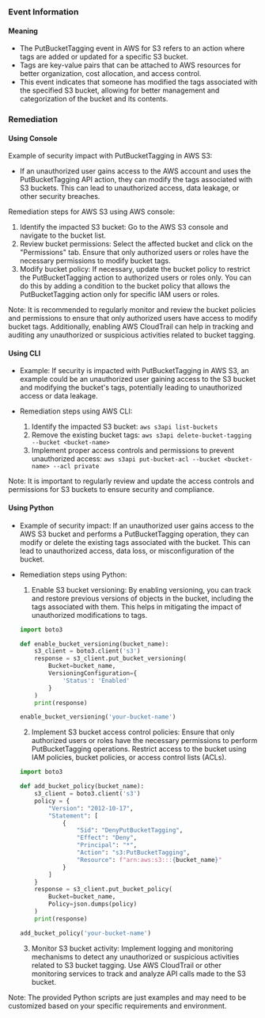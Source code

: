 
### Event Information

#### Meaning

- The PutBucketTagging event in AWS for S3 refers to an action where tags are added or updated for a specific S3 bucket.
- Tags are key-value pairs that can be attached to AWS resources for better organization, cost allocation, and access control.
- This event indicates that someone has modified the tags associated with the specified S3 bucket, allowing for better management and categorization of the bucket and its contents.

### Remediation

#### Using Console

Example of security impact with PutBucketTagging in AWS S3:
- If an unauthorized user gains access to the AWS account and uses the PutBucketTagging API action, they can modify the tags associated with S3 buckets. This can lead to unauthorized access, data leakage, or other security breaches.

Remediation steps for AWS S3 using AWS console:
1. Identify the impacted S3 bucket: Go to the AWS S3 console and navigate to the bucket list.
2. Review bucket permissions: Select the affected bucket and click on the "Permissions" tab. Ensure that only authorized users or roles have the necessary permissions to modify bucket tags.
3. Modify bucket policy: If necessary, update the bucket policy to restrict the PutBucketTagging action to authorized users or roles only. You can do this by adding a condition to the bucket policy that allows the PutBucketTagging action only for specific IAM users or roles.

Note: It is recommended to regularly monitor and review the bucket policies and permissions to ensure that only authorized users have access to modify bucket tags. Additionally, enabling AWS CloudTrail can help in tracking and auditing any unauthorized or suspicious activities related to bucket tagging.

#### Using CLI

- Example: If security is impacted with PutBucketTagging in AWS S3, an example could be an unauthorized user gaining access to the S3 bucket and modifying the bucket's tags, potentially leading to unauthorized access or data leakage.

- Remediation steps using AWS CLI:
  1. Identify the impacted S3 bucket: `aws s3api list-buckets`
  2. Remove the existing bucket tags: `aws s3api delete-bucket-tagging --bucket <bucket-name>`
  3. Implement proper access controls and permissions to prevent unauthorized access: `aws s3api put-bucket-acl --bucket <bucket-name> --acl private`

Note: It is important to regularly review and update the access controls and permissions for S3 buckets to ensure security and compliance.

#### Using Python

- Example of security impact: If an unauthorized user gains access to the AWS S3 bucket and performs a PutBucketTagging operation, they can modify or delete the existing tags associated with the bucket. This can lead to unauthorized access, data loss, or misconfiguration of the bucket.

- Remediation steps using Python:
  1. Enable S3 bucket versioning: By enabling versioning, you can track and restore previous versions of objects in the bucket, including the tags associated with them. This helps in mitigating the impact of unauthorized modifications to tags.
  
  ```python
  import boto3

  def enable_bucket_versioning(bucket_name):
      s3_client = boto3.client('s3')
      response = s3_client.put_bucket_versioning(
          Bucket=bucket_name,
          VersioningConfiguration={
              'Status': 'Enabled'
          }
      )
      print(response)

  enable_bucket_versioning('your-bucket-name')
  ```

  2. Implement S3 bucket access control policies: Ensure that only authorized users or roles have the necessary permissions to perform PutBucketTagging operations. Restrict access to the bucket using IAM policies, bucket policies, or access control lists (ACLs).

  ```python
  import boto3

  def add_bucket_policy(bucket_name):
      s3_client = boto3.client('s3')
      policy = {
          "Version": "2012-10-17",
          "Statement": [
              {
                  "Sid": "DenyPutBucketTagging",
                  "Effect": "Deny",
                  "Principal": "*",
                  "Action": "s3:PutBucketTagging",
                  "Resource": f"arn:aws:s3:::{bucket_name}"
              }
          ]
      }
      response = s3_client.put_bucket_policy(
          Bucket=bucket_name,
          Policy=json.dumps(policy)
      )
      print(response)

  add_bucket_policy('your-bucket-name')
  ```

  3. Monitor S3 bucket activity: Implement logging and monitoring mechanisms to detect any unauthorized or suspicious activities related to S3 bucket tagging. Use AWS CloudTrail or other monitoring services to track and analyze API calls made to the S3 bucket.

Note: The provided Python scripts are just examples and may need to be customized based on your specific requirements and environment.

